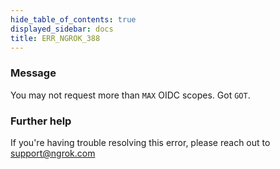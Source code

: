 ```yaml
---
hide_table_of_contents: true
displayed_sidebar: docs
title: ERR_NGROK_388
---
```


### Message

You may not request more than `MAX` OIDC scopes. Got `GOT`.

<ErrorDetails />

### Further help

If you're having trouble resolving this error, please reach out to [support@ngrok.com](mailto:support@ngrok.com?subject=Help%20with%20ERR_NGROK_388)
